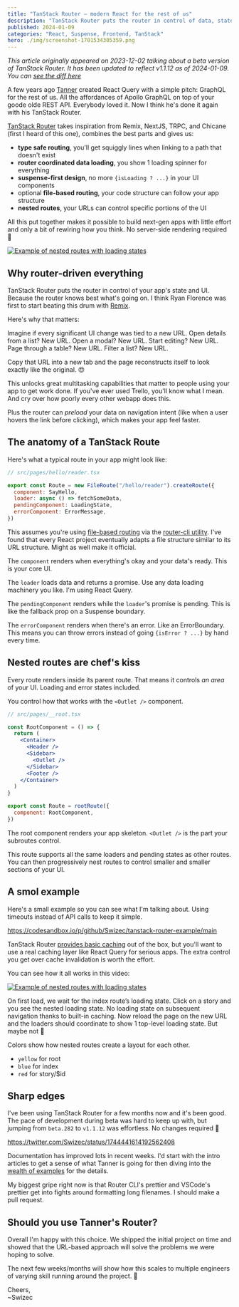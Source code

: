 ```yaml
---
title: "TanStack Router – modern React for the rest of us"
description: "TanStack Router puts the router in control of data, state, and UI and it's ... really good."
published: 2024-01-09
categories: "React, Suspense, Frontend, TanStack"
hero: ./img/screenshot-1701534305359.png
---
```


_This article originally appeared on 2023-12-02 talking about a beta version of TanStack Router. It has been updated to reflect v1.1.12 as of 2024-01-09. You can [see the diff here](https://github.com/Swizec/swizec.com/commit/220ba793ee79c1cc68f9f8bc80b2a60d3f9a7347)_

A few years ago [Tanner](https://twitter.com/tannerlinsley) created React Query with a simple pitch: GraphQL for the rest of us. All the affordances of Apollo GraphQL on top of your goode olde REST API. Everybody loved it. Now I think he's done it again with his TanStack Router.

[TanStack Router](https://tanstack.com/router/v1) takes inspiration from Remix, NextJS, TRPC, and Chicane (first I heard of this one), combines the best parts and gives us:

- **type safe routing**, you'll get squiggly lines when linking to a path that doesn't exist
- **router coordinated data loading**, you show 1 loading spinner for everything
- **suspense-first design**, no more `{isLoading ? ...}` in your UI components
- optional **file-based routing**, your code structure can follow your app structure
- **nested routes**, your URLs can control specific portions of the UI

All this put together makes it possible to build next-gen apps with little effort and only a bit of rewiring how you think. No server-side rendering required 🤘

[![Example of nested routes with loading states](./img/Example-of-nested-routes-with-loading-states-hj5j25.gif)](https://swizec.com/blog/tanstack-router-modern-react-for-the-rest-of-us/)

## Why router-driven everything

TanStack Router puts the router in control of your app's state and UI. Because the router knows best what's going on. I think Ryan Florence was first to start beating this drum with [Remix](https://remix.run).

Here's why that matters:

Imagine if every significant UI change was tied to a new URL. Open details from a list? New URL. Open a modal? New URL. Start editing? New URL. Page through a table? New URL. Filter a list? New URL.

Copy that URL into a new tab and the page reconstructs itself to look exactly like the original. 😍

This unlocks great multitasking capabilities that matter to people using your app to get work done. If you've ever used Trello, you'll know what I mean. And cry over how poorly every other webapp does this.

Plus the router can _preload_ your data on navigation intent (like when a user hovers the link before clicking), which makes your app feel faster.

## The anatomy of a TanStack Route

Here's what a typical route in your app might look like:

```jsx
// src/pages/hello/reader.tsx

export const Route = new FileRoute("/hello/reader").createRoute({
  component: SayHello,
  loader: async () => fetchSomeData,
  pendingComponent: LoadingState,
  errorComponent: ErrorMessage,
})
```

This assumes you're using [file-based routing](https://tanstack.com/router/v1/docs/examples/react/quickstart-file-based) via the [router-cli utility](https://tanstack.com/router/v1/docs/api/router-cli). I've found that every React project eventually adapts a file structure similar to its URL structure. Might as well make it official.

The `component` renders when everything's okay and your data's ready. This is your core UI.

The `loader` loads data and returns a promise. Use any data loading machinery you like. I'm using React Query.

The `pendingComponent` renders while the `loader`'s promise is pending. This is like the fallback prop on a Suspense boundary.

The `errorComponent` renders when there's an error. Like an ErrorBoundary. This means you can throw errors instead of going `{isError ? ...}` by hand every time.

## Nested routes are chef's kiss

Every route renders inside its parent route. That means it controls _an area_ of your UI. Loading and error states included.

You control how that works with the `<Outlet />` component.

```jsx
// src/pages/__root.tsx

const RootComponent = () => {
  return (
    <Container>
      <Header />
      <Sidebar>
        <Outlet />
      </Sidebar>
      <Footer />
    </Container>
  )
}

export const Route = rootRoute({
  component: RootComponent,
})
```

The root component renders your app skeleton. `<Outlet />` is the part your subroutes control.

This route supports all the same loaders and pending states as other routes. You can then progressively nest routes to control smaller and smaller sections of your UI.

## A smol example

Here's a small example so you can see what I'm talking about. Using timeouts instead of API calls to keep it simple.

https://codesandbox.io/p/github/Swizec/tanstack-router-example/main

TanStack Router [provides basic caching](https://tanstack.com/router/v1/docs/guide/data-loading#to-router-cache-or-not-to-router-cache) out of the box, but you'll want to use a real caching layer like React Query for serious apps. The extra control you get over cache invalidation is worth the effort.

You can see how it all works in this video:

[![Example of nested routes with loading states](./img/Example-of-nested-routes-with-loading-states-hga568.gif)](https://swizec.com/blog/tanstack-router-modern-react-for-the-rest-of-us/)

On first load, we wait for the index route’s loading state. Click on a story and you see the nested loading state. No loading state on subsequent navigation thanks to built-in caching. Now reload the page on the new URL and the loaders should coordinate to show 1 top-level loading state. But maybe not 🤔

Colors show how nested routes create a layout for each other.

- `yellow` for root
- `blue` for index
- `red` for story/$id

## Sharp edges

I've been using TanStack Router for a few months now and it's been good. The pace of development during beta was hard to keep up with, but jumping from `beta.282` to `v1.1.12` was effortless. No changes required 💪

https://twitter.com/Swizec/status/1744441614192562408

Documentation has improved lots in recent weeks. I'd start with the intro articles to get a sense of what Tanner is going for then diving into the [wealth of examples](https://tanstack.com/router/v1/docs/examples/react/quickstart) for the details.

My biggest gripe right now is that Router CLI's prettier and VSCode's prettier get into fights around formatting long filenames. I should make a pull request.

## Should you use Tanner's Router?

Overall I'm happy with this choice. We shipped the initial project on time and showed that the URL-based approach will solve the problems we were hoping to solve.

The next few weeks/months will show how this scales to multiple engineers of varying skill running around the project. 🤞

Cheers,<br />
\~Swizec
